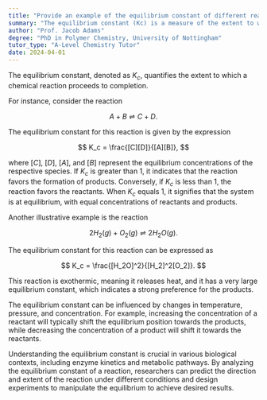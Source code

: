 ```yaml
---
title: "Provide an example of the equilibrium constant of different reactions"
summary: "The equilibrium constant (Kc) is a measure of the extent to which a chemical reaction proceeds."
author: "Prof. Jacob Adams"
degree: "PhD in Polymer Chemistry, University of Nottingham"
tutor_type: "A-Level Chemistry Tutor"
date: 2024-04-01
---
```


The equilibrium constant, denoted as $K_c$, quantifies the extent to which a chemical reaction proceeds to completion.

For instance, consider the reaction 

$$
A + B \rightleftharpoons C + D.
$$ 

The equilibrium constant for this reaction is given by the expression 

$$
K_c = \frac{[C][D]}{[A][B]},
$$ 

where $[C]$, $[D]$, $[A]$, and $[B]$ represent the equilibrium concentrations of the respective species. If $K_c$ is greater than 1, it indicates that the reaction favors the formation of products. Conversely, if $K_c$ is less than 1, the reaction favors the reactants. When $K_c$ equals 1, it signifies that the system is at equilibrium, with equal concentrations of reactants and products.

Another illustrative example is the reaction 

$$
2H_2(g) + O_2(g) \rightleftharpoons 2H_2O(g).
$$ 

The equilibrium constant for this reaction can be expressed as 

$$
K_c = \frac{[H_2O]^2}{[H_2]^2[O_2]}.
$$ 

This reaction is exothermic, meaning it releases heat, and it has a very large equilibrium constant, which indicates a strong preference for the products.

The equilibrium constant can be influenced by changes in temperature, pressure, and concentration. For example, increasing the concentration of a reactant will typically shift the equilibrium position towards the products, while decreasing the concentration of a product will shift it towards the reactants.

Understanding the equilibrium constant is crucial in various biological contexts, including enzyme kinetics and metabolic pathways. By analyzing the equilibrium constant of a reaction, researchers can predict the direction and extent of the reaction under different conditions and design experiments to manipulate the equilibrium to achieve desired results.
    